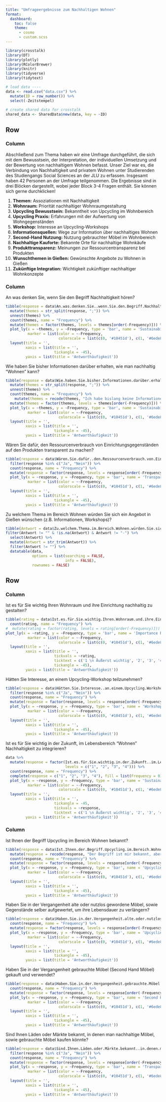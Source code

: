 ```yaml
---
title: "Umfrageergebnisse zum Nachhaltigen Wohnen"
format:
  dashboard:
    toc: false
    theme: 
      - cosmo
      - custom.scss
---
```


```r
library(crosstalk)
library(DT)
library(plotly)
library(RColorBrewer)
library(knitr)
library(tidyverse)
library(tidytext)

# load data ----
data <- read.csv("data.csv") %>% 
  mutate(ID = row_number()) %>% 
  select(-Zeitstempel)
  
# create shared data for crosstalk
shared_data <- SharedData$new(data, key = ~ID)
```

## Row {height=50%}

### Column {.tabset width=50%}
::: {.card title="Beschreibung"}
Abschließend zum Thema haben wir eine Umfrage durchgeführt, die sich mit dem Bewusstsein, der Interpretation, der individuellen Umsetzung und der Bewertung von nachhaltigem Wohnen befasst. Unser Ziel war es, die Verbindung von Nachhaltigkeit und privatem Wohnen unter Studierenden des Studiengangs Social Sciences an der JLU zu erfassen. Insgesamt haben 42 Personen an der Umfrage teilgenommen. Die Ergebnisse sind in drei Blöcken dargestellt, wobei jeder Block 3-4 Fragen enthält. Sie können sich gerne durchklicken!

<!-- Wissen über nachhaltiges wohnen (1,6 und 9) -->
<!-- Umsetzung von n. W. (3,4,7,8) -->
<!-- Interesse (2, 5 und 11) -->
<!-- 10 als eigene Gruppe vlt ? -->
:::

::: {.card title="Inhaltsverzeichnis"}

1. **Themen:** Assoziationen mit Nachhaltigkeit
2. **Wohnraum:** Priorität nachhaltiger Wohnraumgestaltung
3. **Upcycling Bewusstsein:** Bekanntheit von Upcycling im Wohnbereich
4. **Upcycling Praxis:** Erfahrungen mit der Aufwertung von Wohngegenständen
5. **Workshop:** Interesse an Upcycling-Workshops
6. **Informationsquellen:** Wege zur Information über nachhaltiges Wohnen
7. **Second-Hand Nutzung:** Nutzung gebrauchter Möbel im Wohnbereich
8. **Nachhaltige Kauforte:** Bekannte Orte für nachhaltige Wohnkäufe
9. **Produkttransparenz:** Meinungen zur Ressourcentransparenz bei Produkten
10. **Wunschthemen in Gießen:** Gewünschte Angebote zu Wohnen in Gießen
11. **Zukünftige Integration:** Wichtigkeit zukünftiger nachhaltiger Wohnkonzepte
:::


### Column {.tabset width=50%}

::: {.card title="1 Themen"}
An was denken Sie, wenn Sie den Begriff Nachhaltigkeit hören? 
```r
tibble(response = data$An.was.denken.Sie..wenn.Sie.den.Begriff.Nachhaltigkeit.hören..) %>%
  mutate(themes = str_split(response, ";")) %>% 
  unnest(themes) %>% 
  count(themes, name = "Frequency") %>%
  mutate(themes = factor(themes, levels = themes[order(-Frequency)])) %>%  # Reorder factor levels
  plot_ly(x = ~themes, y = ~Frequency, type = 'bar', name = 'Sustainability Themes',
          marker = list(color = ~-Frequency, 
                        colorscale = list(c(0, '#10451d'), c(1, '#6ede8a')))) %>%
  layout(title = '',
         xaxis = list(title = '', 
                      tickangle = -45),
         yaxis = list(title = 'Antworthäufigkeit'))
```
:::

::: {.card title="6 Informationsquellen"}
Wie haben Sie bisher Informationen darüber erhalten, wie man nachhaltig "Wohnen" kann?
```r
tibble(response = data$Wie.haben.Sie.bisher.Informationen.darüber.erhalten..wie.man.nachhaltig..Wohnen..kann.) %>%
  mutate(themes = str_split(response, ";")) %>% 
  unnest(themes) %>% 
  count(themes, name = "Frequency") %>%
    mutate(themes = recode(themes, "Ich habe bislang keine Informationen über nachhaltiges Wohnen erlangt." = "Bisher keine \nInformationen erhalten")) %>% 
  mutate(themes = factor(themes, levels = themes[order(-Frequency)])) %>%  # Reorder factor levels
  plot_ly(x = ~themes, y = ~Frequency, type = 'bar', name = 'Sustainability Themes',
          marker = list(color = ~-Frequency, 
                        colorscale = list(c(0, '#10451d'), c(1, '#6ede8a')))) %>%
  layout(title = '',
         xaxis = list(title = '', 
                      tickangle = -45),
         yaxis = list(title = 'Antworthäufigkeit'))


```
:::


::: {.card title="9 Produkttransparenz"}

Wären Sie dafür, den Ressourcenverbrauch von Einrichtungsgegenständen auf den Produkten transparent zu machen?
```r
tibble(response = data$Wären.Sie.dafür..den.Ressourcenverbrauch.von.Einrichtungsgegenständen.auf.den.Produkten.transparent.zu.machen.) %>%
  filter(response %in% c("Ja", "Nein")) %>% 
  count(response, name = "Frequency") %>%
  mutate(response = factor(response, levels = response[order(-Frequency)])) %>%
  plot_ly(x = ~response, y = ~Frequency, type = 'bar', name = 'Transparency',
          marker = list(color = ~-Frequency, 
                        colorscale = list(c(0, '#10451d'), c(1, '#6ede8a')))) %>%
  layout(title = '',
         xaxis = list(title = '',
                      tickangle = -45),
         yaxis = list(title = 'Antworthäufigkeit'))

```
:::

::: {.card title="10 Wunschthemen in Gießen"}
Zu welchem Thema im Bereich Wohnen würden Sie sich ein Angebot in Gießen wünschen (z.B. Informationen, Workshops)?
```r

tibble(Antwort = data$Zu.welchem.Thema.im.Bereich.Wohnen.würden.Sie.sich.ein.Angebot.in.Gießen.wünschen..z.B..Informationen..Workshops..) %>% 
filter(Antwort != "" & !is.na(Antwort) & Antwort != "-") %>%
  select(Antwort) %>%
  mutate(Antwort = str_trim(Antwort)) %>% 
  filter(Antwort != "") %>% 
  datatable(data, 
            options = list(searching = FALSE, 
                           info = FALSE), 
            rownames = FALSE)
```
:::



## Row {height=50%}

### Column {.tabset width=50%}


::: {.card title="2 Wohnraum"}
Ist es für Sie wichtig Ihren Wohnraum und ihre Einrichtung nachhaltig zu gestalten?
```r
tibble(rating = data$Ist.es.für.Sie.wichtig.Ihren.Wohnraum.und.ihre.Einrichtung.nachhaltig.zu.gestalten.) %>%
  count(rating, name = "Frequency") %>%
#  mutate(rating = factor(rating, levels = rating[order(-Frequency)])) %>%
plot_ly(x = ~rating, y = ~Frequency, type = 'bar', name = 'Importance Ratings',
          marker = list(color = ~-Frequency, 
                        colorscale = list(c(0, '#10451d'), c(1, '#6ede8a')))) %>%
  layout(title = '',
         xaxis = list(title = '',
                      tickvals = ~rating,
                      ticktext = c('1 \n Äußerst wichtig', '2', '3', '4 \n Überhaupt nicht wichtig'),
                      tickangle = -45),
         yaxis = list(title = 'Antworthäufigkeit'))

```
:::



::: {.card title="5 Workshopinteresse"}
Hätten Sie Interesse, an einem Upcycling-Workshop teilzunehmen?
```r
tibble(response = data$Hätten.Sie.Interesse..an.einem.Upcycling.Workshop.teilzunehmen.) %>%
  filter(response %in% c("Ja", "Nein")) %>% 
  count(response, name = "Frequency") %>%
  mutate(response = factor(response, levels = response[order(-Frequency)])) %>%
  plot_ly(x = ~response, y = ~Frequency, type = 'bar', name = 'Workshop Interest',
          marker = list(color = ~-Frequency, 
                        colorscale = list(c(0, '#10451d'), c(1, '#6ede8a')))) %>%
  layout(title = '',
         xaxis = list(title = '',
                      tickangle = -45),
         yaxis = list(title = 'Antworthäufigkeit'))

```
:::

::: {.card title="11 Zukünftige Integration"}
Ist es für Sie wichtig in der Zukunft, im Lebensbereich "Wohnen" Nachhaltigkeit zu integrieren?

```r
data %>%
  mutate(response = factor(Ist.es.für.Sie.wichtig.in.der.Zukunft..im.Lebensbereich..Wohnen..Nachhaltigkeit.zu.integrieren..,
                           levels = c("1", "2", "3", "4"))) %>%
  count(response, name = "Frequency") %>%
  complete(response = c("1", "2", "3", "4"), fill = list(Frequency = 0)) %>%
  plot_ly(x = ~response, y = ~Frequency, type = 'bar', name = 'Sustainability',
          marker = list(color = ~-Frequency, 
                        colorscale = list(c(0, '#10451d'), c(1, '#6ede8a')))) %>%
  layout(title = '',
         xaxis = list(title = '',
                      tickangle = -45,
                      tickvals = ~response,
                      ticktext = c('1 \n Äußerst wichtig', '2', '3', '4 \n Überhaupt nicht wichtig')),
         yaxis = list(title = 'Antworthäufigkeit'))
```
:::







### Column {.tabset width=50%}

::: {.card title="3 Upcycling Bewusstsein"}
Ist Ihnen der Begriff Upcycling im Bereich Wohnen bekannt?
```r
tibble(response = data$Ist.Ihnen.der.Begriff.Upcycling.im.Bereich.Wohnen.bekannt.) %>%
  mutate(response = recode(response, "Der Begriff ist mir bekannt, aber in anderen Lebensbereichen." = "Der Begriff ist mir bekannt, \naber in anderen Lebensbereichen.")) %>% 
  count(response, name = "Frequency") %>%
  mutate(response = factor(response, levels = response[order(-Frequency)])) %>%
  plot_ly(x = ~response, y = ~Frequency, type = 'bar', name = 'Upcycling Awareness',
          marker = list(color = ~-Frequency, 
                        colorscale = list(c(0, '#10451d'), c(1, '#6ede8a')))) %>%
  layout(title = '',
         xaxis = list(title = '',
                      tickangle = -45),
         yaxis = list(title = 'Antworthäufigkeit'))

```
:::

::: {.card title="4 Upcycling Praxis"}
Haben Sie in der Vergangenheit alte oder nutzlos gewordene Möbel, sowie Gegenstände selber aufgewertet, um ihre Lebensdauer zu verlängern?
```r
tibble(response = data$Haben.Sie.in.der.Vergangenheit.alte.oder.nutzlos.gewordene.Möbel..sowie.Gegenstände.selber.aufgewertet..um.ihre.Lebensdauer.zu.verlängern.) %>%
  count(response, name = "Frequency") %>%
  mutate(response = factor(response, levels = response[order(-Frequency)])) %>%
  plot_ly(x = ~response, y = ~Frequency, type = 'bar', name = 'Upcycling Behavior',
          marker = list(color = ~-Frequency, 
                        colorscale = list(c(0, '#10451d'), c(1, '#6ede8a')))) %>%
  layout(title = '',
         xaxis = list(title = '',
                      tickangle = -45),
         yaxis = list(title = 'Antworthäufigkeit'))
```
:::



::: {.card title="7 Second-Hand Nutzung"}
Haben Sie in der Vergangenheit gebrauchte Möbel (Second Hand Möbel) gekauft und verwendet?
```r
tibble(response = data$Haben.Sie.in.der.Vergangenheit.gebrauchte.Möbel..Second.Hand.Möbel..gekauft.und.verwendet.) %>%
  count(response, name = "Frequency") %>%
  mutate(response = factor(response, levels = response[order(-Frequency)])) %>%
  plot_ly(x = ~response, y = ~Frequency, type = 'bar', name = 'Second Hand Furniture',
          marker = list(color = ~-Frequency, 
                        colorscale = list(c(0, '#10451d'), c(1, '#6ede8a')))) %>%
  layout(title = '',
         xaxis = list(title = '',
                      tickangle = -45),
         yaxis = list(title = 'Antworthäufigkeit'))

```
::: 

::: {.card title="8 Nachhaltige Kauforte"}
Sind Ihnen Läden oder Märkte bekannt, in denen man nachhaltige Möbel, sowie gebrauchte Möbel kaufen könnte?

```r
tibble(response = data$Sind.Ihnen.Läden.oder.Märkte.bekannt..in.denen.man.nachhaltige.Möbel..sowie.gebrauchte.Möbel.kaufen.könnte.) %>%
  filter(response %in% c("Ja", "Nein")) %>% 
  count(response, name = "Frequency") %>%
  mutate(response = factor(response, levels = response[order(-Frequency)])) %>%
  plot_ly(x = ~response, y = ~Frequency, type = 'bar', name = 'Transparency',
          marker = list(color = ~-Frequency, 
                        colorscale = list(c(0, '#10451d'), c(1, '#6ede8a')))) %>%
  layout(title = '',
         xaxis = list(title = '',
                      tickangle = -45),
         yaxis = list(title = 'Antworthäufigkeit'))

```
:::